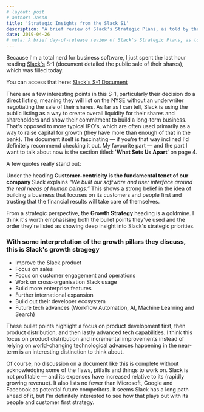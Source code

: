 ```yaml
---
# layout: post
# author: Jason
title: 'Strategic Insights from the Slack S1'
description: "A brief review of Slack's Strategic Plans, as told by their recent S-1 document."
date: 2019-04-26
# meta: A brief day-of-release review of Slack's Strategic Plans, as told by their recent S-1 document.
---
```


<BlogReadTime readTime="3"/>

Because I'm a total nerd for business software, I just spent the last hour reading [Slack's](https://slack.com) S-1 (document detailed the public sale of their shares), which was filled today.

You can access that here: [Slack's S-1 Document](https://www.sec.gov/Archives/edgar/data/1764925/000162828019004786/slacks-1.html)

There are a few interesting points in this S-1, particularly their decision do a direct listing, meaning they will list on the NYSE without an underwriter negotiating the sale of their shares. As far as I can tell, Slack is using the public listing as a way to create overall liquidity for their shares and shareholders and show their commitment to build a long-term business. That's opposed to more typical IPO's, which are often used primarily as a way to raise capital for growth (they have more than enough of that in the bank).
The document itself is fascinating — if you're that way inclined I'd definitely recommend checking it out. My favourite part — and the part I want to talk about now is the section titled: '**What Sets Us Apart**' on page 4.

A few quotes really stand out:

Under the heading **Customer-centricity is the fundamental tenet of our company** Slack explains _“We built our software and user interface around the real needs of human beings.”_ This shows a strong belief in the idea of building a business that focuses on its customers and people first and trusting that the financial results will take care of themselves.

From a strategic perspective, the **Growth Strategy** heading is a goldmine. I think it's worth emphasising both the bullet points they've used and the order they're listed as showing deep insight into Slack's strategic priorities.

### With some interpretation of the growth pillars they discuss, this is Slack's growth stragegy

- Improve the Slack product
- Focus on sales
- Focus on customer engagement and operations
- Work on cross-organisation Slack usage
- Build more enterprise features
- Further international expansion
- Build out their developer ecosystem
- Future tech advances (Workflow Automation, AI, Machine Learning and Search)

These bullet points highlight a focus on product development first, then product distribution, and then lastly advanced tech capabilities. I think this focus on product distribution and incremental improvements instead of relying on world-changing technological advances happening in the near-term is an interesting distinction to think about.

Of course, no discussion on a document like this is complete without acknowledging some of the flaws, pitfalls and things to work on. Slack is not profitable — and its expenses have increased relative to its (rapidly growing revenue). It also lists no fewer than Microsoft, Google and Facebook as potential future competitors. It seems Slack has a long path ahead of it, but I'm definitely interested to see how that plays out with its people and customer first strategy.
